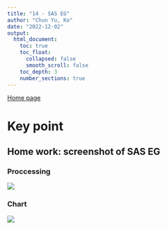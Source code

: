 ```yaml
---
title: "14 - SAS EG"
author: "Chun Yu, Ko"
date: "2022-12-02"
output:
  html_document:
    toc: true
    toc_float:
      collapsed: false
      smooth_scroll: false
    toc_depth: 3
    number_sections: true
---
```


[Home page](https://seimwiwa.github.io/scu_master_degree_program_data_science_statistical_analysis/)

# Key point

## Home work: screenshot of SAS EG

### Proccessing

![](https://seimwiwa.github.io/scu_master_degree_program_data_science_statistical_analysis/20221014_SAS_EG_01.png)

### Chart

![](https://seimwiwa.github.io/scu_master_degree_program_data_science_statistical_analysis/20221014_SAS_EG_02.png)

